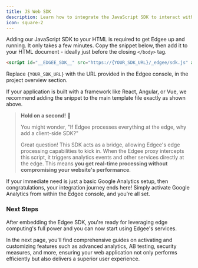 ```yaml
---
title: JS Web SDK
description: Learn how to integrate the JavaScript SDK to interact with your Edgee services.
icon: square-2
---
```


Adding our JavaScript SDK to your HTML is required to get Edgee up and running. It only takes a few minutes. 
Copy the snippet below, then add it to your HTML document - ideally just before the closing `</body>` tag.

```html
<script id="__EDGEE_SDK__" src="https://{YOUR_SDK_URL}/_edgee/sdk.js" async></script>
```

Replace `{YOUR_SDK_URL}` with the URL provided in the Edgee console, in the project overview section.

If your application is built with a framework like React, Angular, or Vue, we recommend adding the 
snippet to the main template file exactly as shown above.

> **Hold on a second!** 🫤  
> 
> You might wonder, "If Edgee processes everything at the edge, why add a client-side SDK?" 
>
> Great question! This SDK acts as a bridge, allowing Edgee's edge processing capabilities to kick in. 
> When the Edgee proxy intercepts this script, it triggers analytics events and other services directly at the edge. 
> This means **you get real-time processing without compromising your website's performance**.


<Tip>If your immediate need is just a basic Google Analytics setup, then congratulations, your integration journey ends here! 
  Simply activate Google Analytics from within the Edgee console, and you're all set.</Tip>

### Next Steps

After embedding the Edgee SDK, you're ready for leveraging edge computing's full power
and you can now start using Edgee's services. 
 
In the next page, you'll find comprehensive guides on activating and customizing features such as advanced analytics, AB testing, 
security measures, and more, ensuring your web application not only performs efficiently but also delivers a superior user experience.
